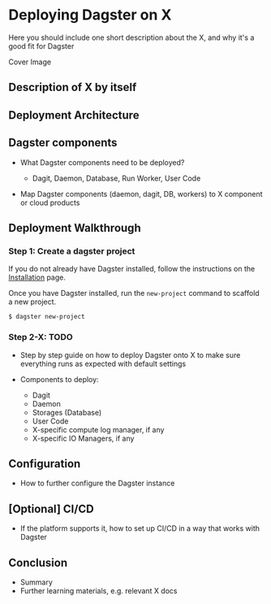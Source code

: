 # Deploying Dagster on X

Here you should include one short description about the X, and why it's a good fit for Dagster

<div className="w-full h-48 bg-gray-50 flex items-center justify-center">
  Cover Image
</div>

## Description of X by itself

<TODO />

## Deployment Architecture

<!-- This diagram should show how the various dagster components are deployed on X. For example, in AWS:
    - The storages would be shown running on RDS
    - The dagster-daemon might be running in its own EC2 instance but networked to RDS
-->

<PlaceholderImage caption="Architecture Diagram" />

## Dagster components

- What Dagster components need to be deployed?

  - Dagit, Daemon, Database, Run Worker, User Code

- Map Dagster components (daemon, dagit, DB, workers) to X component or cloud products

## Deployment Walkthrough

### Step 1: Create a dagster project

If you do not already have Dagster installed, follow the instructions on the [Installation](/getting-started/install) page.

Once you have Dagster installed, run the `new-project` command to scaffold a new project.

    $ dagster new-project

### Step 2-X: TODO

- Step by step guide on how to deploy Dagster onto X to make sure everything runs as expected with default settings
- Components to deploy:

  - Dagit
  - Daemon
  - Storages (Database)
  - User Code
  - X-specific compute log manager, if any
  - X-specific IO Managers, if any

## Configuration

- How to further configure the Dagster instance

## \[Optional] CI/CD

- If the platform supports it, how to set up CI/CD in a way that works with Dagster

## Conclusion

- Summary
- Further learning materials, e.g. relevant X docs

```
```
